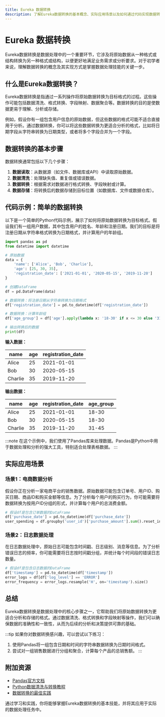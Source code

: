 ```yaml
---
title: Eureka 数据转换
description: 了解Eureka数据转换的基本概念、实际应用场景以及如何通过代码实现数据转换。
---
```


# Eureka 数据转换

Eureka数据转换是数据处理中的一个重要环节，它涉及将原始数据从一种格式或结构转换为另一种格式或结构，以便更好地满足业务需求或分析要求。对于初学者来说，理解数据转换的概念及其实现方式是掌握数据处理技能的关键一步。

## 什么是Eureka数据转换？

Eureka数据转换是指通过一系列操作将原始数据转换为目标格式的过程。这些操作可能包括数据清洗、格式转换、字段映射、数据聚合等。数据转换的目的是使数据更易于理解、分析或存储。

例如，假设你有一组包含用户信息的原始数据，但这些数据的格式可能不适合直接用于分析。通过数据转换，你可以将这些数据转换为更适合分析的格式，比如将日期字段从字符串转换为日期类型，或者将多个字段合并为一个字段。

## 数据转换的基本步骤

数据转换通常包括以下几个步骤：

1. **数据读取**：从数据源（如文件、数据库或API）中读取原始数据。
2. **数据清洗**：处理缺失值、重复值或错误数据。
3. **数据转换**：根据需求对数据进行格式转换、字段映射或计算。
4. **数据存储**：将转换后的数据存储到目标位置（如数据库、文件或数据仓库）。

## 代码示例：简单的数据转换

以下是一个简单的Python代码示例，展示了如何将原始数据转换为目标格式。假设我们有一组用户数据，其中包含用户的姓名、年龄和注册日期。我们的目标是将注册日期从字符串格式转换为日期格式，并计算用户的年龄组。

```python
import pandas as pd
from datetime import datetime

# 原始数据
data = {
    'name': ['Alice', 'Bob', 'Charlie'],
    'age': [25, 30, 35],
    'registration_date': ['2021-01-01', '2020-05-15', '2019-11-20']
}

# 创建DataFrame
df = pd.DataFrame(data)

# 数据转换：将注册日期从字符串转换为日期格式
df['registration_date'] = pd.to_datetime(df['registration_date'])

# 数据转换：计算年龄组
df['age_group'] = df['age'].apply(lambda x: '18-30' if x <= 30 else '31-45')

# 输出转换后的数据
print(df)
```

**输入数据：**

| name    | age | registration_date |
|---------|-----|-------------------|
| Alice   | 25  | 2021-01-01        |
| Bob     | 30  | 2020-05-15        |
| Charlie | 35  | 2019-11-20        |

**输出数据：**

| name    | age | registration_date | age_group |
|---------|-----|-------------------|-----------|
| Alice   | 25  | 2021-01-01        | 18-30     |
| Bob     | 30  | 2020-05-15        | 18-30     |
| Charlie | 35  | 2019-11-20        | 31-45     |

:::note
在这个示例中，我们使用了Pandas库来处理数据。Pandas是Python中用于数据处理和分析的强大工具，特别适合处理表格数据。
:::

## 实际应用场景

### 场景1：电商数据分析

假设你正在分析一家电商平台的销售数据。原始数据可能包含订单号、用户ID、购买日期、商品ID和购买金额等信息。为了分析每个用户的购买行为，你可能需要将数据转换为按用户ID分组的形式，并计算每个用户的总消费金额。

```python
# 假设df是包含订单数据的DataFrame
df['purchase_date'] = pd.to_datetime(df['purchase_date'])
user_spending = df.groupby('user_id')['purchase_amount'].sum().reset_index()
```

### 场景2：日志数据处理

在日志数据处理中，原始日志可能包含时间戳、日志级别、消息等信息。为了分析错误日志的频率，你可能需要将日志按时间戳分组，并统计每个时间段的错误日志数量。

```python
# 假设df是包含日志数据的DataFrame
df['timestamp'] = pd.to_datetime(df['timestamp'])
error_logs = df[df['log_level'] == 'ERROR']
error_frequency = error_logs.resample('H', on='timestamp').size()
```

## 总结

Eureka数据转换是数据处理中的核心步骤之一，它帮助我们将原始数据转换为更适合分析和存储的格式。通过数据清洗、格式转换和字段映射等操作，我们可以确保数据的准确性和一致性，从而为后续的分析和决策提供可靠的基础。

:::tip
如果你对数据转换感兴趣，可以尝试以下练习：
1. 使用Pandas将一组包含日期和时间的字符串数据转换为日期时间格式。
2. 尝试对一组销售数据进行分组和聚合，计算每个产品的总销售额。
:::

## 附加资源

- [Pandas官方文档](https://pandas.pydata.org/pandas-docs/stable/)
- [Python数据清洗与转换教程](https://realpython.com/python-data-cleaning-numpy-pandas/)
- [数据转换的最佳实践](https://towardsdatascience.com/data-transformation-best-practices-8f5b5f5b5f5b)

通过学习和实践，你将能够掌握Eureka数据转换的基本技能，并将其应用于实际的数据处理任务中。